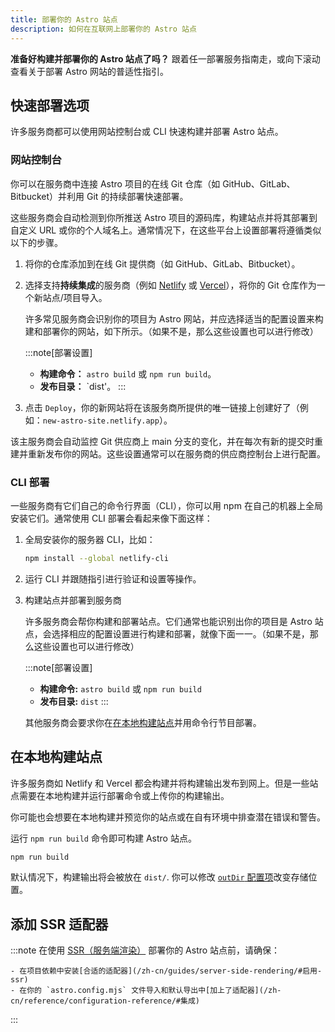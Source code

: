 ```yaml
---
title: 部署你的 Astro 站点
description: 如何在互联网上部署你的 Astro 站点
---
```


**准备好构建并部署你的 Astro 站点了吗？** 跟着任一部署服务指南走，或向下滚动查看关于部署 Astro 网站的普适性指引。

<DeployGuidesNav />

## 快速部署选项

许多服务商都可以使用网站控制台或 CLI 快速构建并部署 Astro 站点。

### 网站控制台

你可以在服务商中连接 Astro 项目的在线 Git 仓库（如 GitHub、GitLab、Bitbucket）并利用 Git 的持续部署快速部署。

这些服务商会自动检测到你所推送 Astro 项目的源码库，构建站点并将其部署到自定义 URL 或你的个人域名上。通常情况下，在这些平台上设置部署将遵循类似以下的步骤。

1. 将你的仓库添加到在线 Git 提供商（如 GitHub、GitLab、Bitbucket）。

1. 选择支持**持续集成**的服务商（例如 [Netlify](/zh-cn/guides/deploy/netlify/) 或 [Vercel](/zh-cn/guides/deploy/vercel/)），将你的 Git 仓库作为一个新站点/项目导入。

    许多常见服务商会识别你的项目为 Astro 网站，并应选择适当的配置设置来构建和部署你的网站，如下所示。（如果不是，那么这些设置也可以进行修改）

    :::note[部署设置]
    - **构建命令：** `astro build` 或 `npm run build`。
    - **发布目录：** `dist'。
    :::

1. 点击 `Deploy`，你的新网站将在该服务商所提供的唯一链接上创建好了（例如：`new-astro-site.netlify.app`）。


该主服务商会自动监控 Git 供应商上 main 分支的变化，并在每次有新的提交时重建并重新发布你的网站。这些设置通常可以在服务商的供应商控制台上进行配置。

### CLI 部署

一些服务商有它们自己的命令行界面（CLI），你可以用 npm 在自己的机器上全局安装它们。通常使用 CLI 部署会看起来像下面这样：

1. 全局安装你的服务器 CLI，比如：

    ```bash
    npm install --global netlify-cli
    ```

1. 运行 CLI 并跟随指引进行验证和设置等操作。

1. 构建站点并部署到服务商

    许多服务商会帮你构建和部署站点。它们通常也能识别出你的项目是 Astro 站点，会选择相应的配置设置进行构建和部署，就像下面一一。（如果不是，那么这些设置也可以进行修改）

    :::note[部署设置]
    - **构建命令:** `astro build` 或 `npm run build`
    - **发布目录:** `dist`
    :::


    其他服务商会要求你在[在本地构建站点](#在本地构建站点)并用命令行节目部署。

## 在本地构建站点

许多服务商如 Netlify 和 Vercel 都会构建并将构建输出发布到网上。但是一些站点需要在本地构建并运行部署命令或上传你的构建输出。

你可能也会想要在本地构建并预览你的站点或在自有环境中排查潜在错误和警告。

运行 `npm run build` 命令即可构建 Astro 站点。

```bash
npm run build
```

默认情况下，构建输出将会被放在 `dist/`. 你可以修改 [`outDir` 配置项](/zh-cn/reference/configuration-reference/#outdir)改变存储位置。

## 添加 SSR 适配器

:::note
在使用 [SSR（服务端渲染）](/zh-cn/guides/server-side-rendering/) 部署你的 Astro 站点前，请确保：

    - 在项目依赖中安装[合适的适配器](/zh-cn/guides/server-side-rendering/#启用-ssr)
    - 在你的 `astro.config.mjs` 文件导入和默认导出中[加上了适配器](/zh-cn/reference/configuration-reference/#集成)
:::
